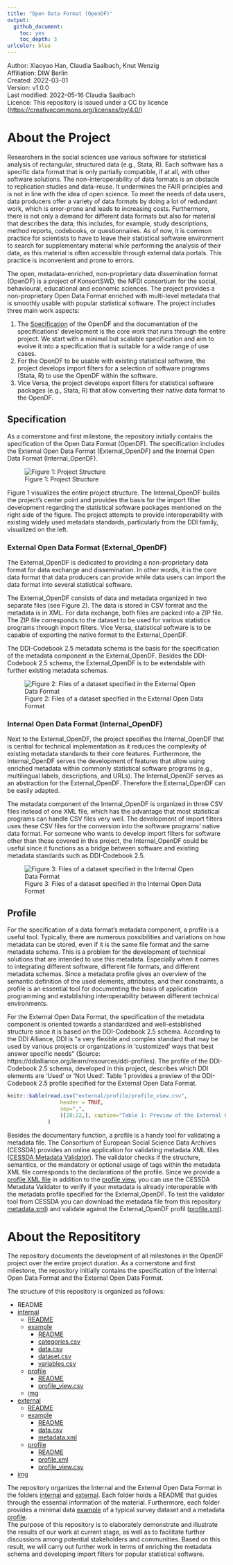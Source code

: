 ```yaml
---
title: "Open Data Format (OpenDF)"
output:
  github_document:
    toc: yes
    toc_depth: 3
urlcolor: blue
---
```


Author: Xiaoyao Han, Claudia Saalbach, Knut Wenzig  
Affiliation: DIW Berlin  
Created: 2022-03-01  
Version: v1.0.0  
Last modified: 2022-05-16 Claudia Saalbach  
Licence: This repository is issued under a CC by licence
(<https://creativecommons.org/licenses/by/4.0/>)


# About the Project

Researchers in the social sciences use various software for statistical analysis of rectangular, structured data (e.g., Stata, R). Each software has a specific data format that is only partially compatible, if at all, with other software solutions. The non-interoperability of data formats is an obstacle to replication studies and data-reuse. It undermines the FAIR principles and is not in line with the idea of open science. To meet the needs of data users, data producers offer a variety of data formats by doing a lot of redundant work, which is error-prone and leads to increasing costs. Furthermore, there is not only a demand for different data formats but also for material that describes the data; this includes, for example, study descriptions, method reports, codebooks, or questionnaires. As of now, it is common practice for scientists to have to leave their statistical software environment to search for supplementary material while performing the analysis of their data, as this material is often accessible through external data portals. This practice is inconvenient and prone to errors.

The open, metadata-enriched, non-proprietary data dissemination format (OpenDF) is a project of KonsortSWD, the NFDI consortium for the social, behavioural, educational and economic sciences. The project provides a non-proprietary Open Data Format enriched with multi-level metadata that is smoothly usable with popular statistical software. The project includes three main work aspects: 

1. The [Specification](#specification) of the OpenDF and the documentation of the specifications' development is the core work that runs through the entire project. We start with a minimal but scalable specification and aim to evolve it into a specification that is suitable for a wide range of use cases. 
2. For the OpenDF to be usable with existing statistical software, the project develops import filters for a selection of software programs (Stata, R) to use the OpenDF within the software.
3. Vice Versa, the project develops export filters for statistical software packages (e.g., Stata, R) that allow converting their native data format to the OpenDF.

## Specification

As a cornerstone and first milestone, the repository initially contains the specification of the Open Data Format (OpenDF). The specification includes the External Open Data Format (External_OpenDF) and the Internal Open Data Format (Internal_OpenDF).

![Figure 1: Project Structure](img/img01.svg)

Figure 1 visualizes the entire project structure. The Internal_OpenDF builds the project's center point and provides the basis for the import filter development regarding the statistical software packages mentioned on the right side of the figure. The project attempts to provide interoperability with existing widely used metadata standards, particularly from the DDI family, visualized on the left.

### External Open Data Format (External_OpenDF)

The External_OpenDF is dedicated to providing a non-proprietary data format for data exchange and dissemination. In other words, it is the core data format that data producers can provide while data users can import the data format into several statistical software. 

The External_OpenDF consists of data and metadata organized in two separate files (see Figure 2). The data is stored in CSV format and the metadata is in XML. For data exchange, both files are packed into a ZIP file. The ZIP file corresponds to the dataset to be used for various statistics programs through import filters. Vice Versa, statistical software is to be capable of exporting the native format to the External_OpenDF.

The DDI-Codebook 2.5 metadata schema is the basis for the specification of the metadata component in the External_OpenDF. Besides the DDI-Codebook 2.5 schema, the External_OpenDF is to be extendable with further existing metadata schemas. 

![Figure 2: Files of a dataset specified in the External Open Data Format](img/img02.svg)

### Internal Open Data Format (Internal_OpenDF)

Next to the External_OpenDF, the project specifies the Internal_OpenDF that is central for technical implementation as it reduces the complexity of existing metadata standards to their core features. Furthermore, the Internal_OpenDF serves the development of features that allow using enriched metadata within commonly statistical software programs (e.g., multilingual labels, descriptions, and URLs). The Internal_OpenDF serves as an abstraction for the External_OpenDF. Therefore the External_OpenDF can be easily adapted. 

The metadata component of the Internal_OpenDF is organized in three CSV files instead of one XML file, which has the advantage that most statistical programs can handle CSV files very well. The development of import filters uses these CSV files for the conversion into the software programs' native data format. For someone who wants to develop import filters for software other than those covered in this project, the Internal_OpenDF could be useful since it functions as a bridge between software and existing metadata standards such as DDI-Codebook 2.5.

![Figure 3: Files of a dataset specified in the Internal Open Data Format](img/img03.svg)

## Profile

For the specification of a data format's metadata component, a profile is a useful tool. Typically, there are numerous possibilities and variations on how metadata can be stored, even if it is the same file format and the same metadata schema. This is a problem for the development of technical solutions that are intended to use this metadata. Especially when it comes to integrating different software, different file formats, and different metadata schemas. Since a metadata profile gives an overview of the semantic definition of the used elements, attributes, and their constraints, a profile is an essential tool for documenting the basis of application programming and establishing interoperability between different technical environments. 

For the External Open Data Format, the specification of the metadata component is oriented towards a standardized and well-established structure since it is based on the DDI-Codebook 2.5 schema. According to the DDI Alliance, DDI is "a very flexible and complex standard that may be used by various projects or organizations in 'customized' ways that best answer specific needs" (Source: https://ddialliance.org/learn/resources/ddi-profiles). The profile of the DDI-Codebook 2.5 schema, developed in this project, describes which DDI elements are 'Used' or 'Not Used'. Table 1 provides a preview of the DDI-Codebook 2.5 profile specified for the External Open Data Format. 

```r
knitr::kable(read.csv("external/profile/profile_view.csv",
                 header = TRUE,
                 sep=",",
                 )[20:22,], caption="Table 1: Preview of the External Open Data Format metadata profile based on the DDI-Codebook 2.5 schema"
             ) 
```

Besides the documentary function, a profile is a handy tool for validating a metadata file. The Consortium of European Social Science Data Archives (CESSDA) provides an online application for  validating metadata XML files ([CESSDA Metadata Validator](https://cmv.cessda.eu/#!validation)). The validator checks if the structure, semantics, or the mandatory or optional usage of tags within the metadata XML file corresponds to the declarations of the profile. Since we provide a [profile XML file](external/profile/profile.xml) in addition to the [profile view]((external/profile/profile_view.csv)), you can use the CESSDA Metadata Validator to verify if your metadata is already interoperable with the metadata profile specified for the External_OpenDF. To test the validator tool from CESSDA you can download the metadata file from this repository [metadata.xml](external/example/metadata.xml)) and validate against the External_OpenDF profil ([profile.xml](external/profile/profile.xml)).


# About the Reposititory
The repository documents the development of all milestones in the OpenDF project over the entire project duration. As a cornerstone and first milestone, the repository initially contains the specification of the Internal Open Data Format and the External Open Data Format. 

The structure of this repository is organized as follows:

* README
* [internal](internal/)
    - [README](internal/README.md)
    - [example](internal/example/)
        - [README](internal/example/README.md)
        - [categories.csv](internal/example/categories.csv)
        - [data.csv](internal/example/data.csv)
        - [dataset.csv](internal/example/dataset.csv)
        - [variables.csv](internal/example/variables.csv)
    - [profile](internal/profile/)
        - [README](internal/profile/README.md)
        - [profile_view.csv](internal/profile/profile_view.csv)
    - [img](internal/img/)
- [external](external/)
    - [README](external/README.md)
    - [example](external/example/)
        - [README](external/example/README.md)
        - [data.csv](external/example/data.csv)
        - [metadata.xml](external/example/metadata.xml)
    - [profile](external/profile/)
        - [README](external/profile/README.md)
        - [profile.xml](external/profile/profile.xml)
        - [profile_view.csv](external/profile/profile_view.csv)
- [img](img/)    
    
    
The repository organizes the Internal and the External Open Data Format in the folders [internal](internal) and [external](external). Each folder holds a README that guides through the essential information of the material. Furthermore, each folder provides a minimal data [example](external/example) of a typical survey dataset and a metadata [profile](external/profile).  
The purpose of this repository is to elaborately demonstrate and illustrate the results of our work at current stage, as well as to facilitate further discussions among potential stakeholders and communities. Based on this result, we will  carry out further work in terms of enriching the metadata schema and developing import filters for popular statistical software.



